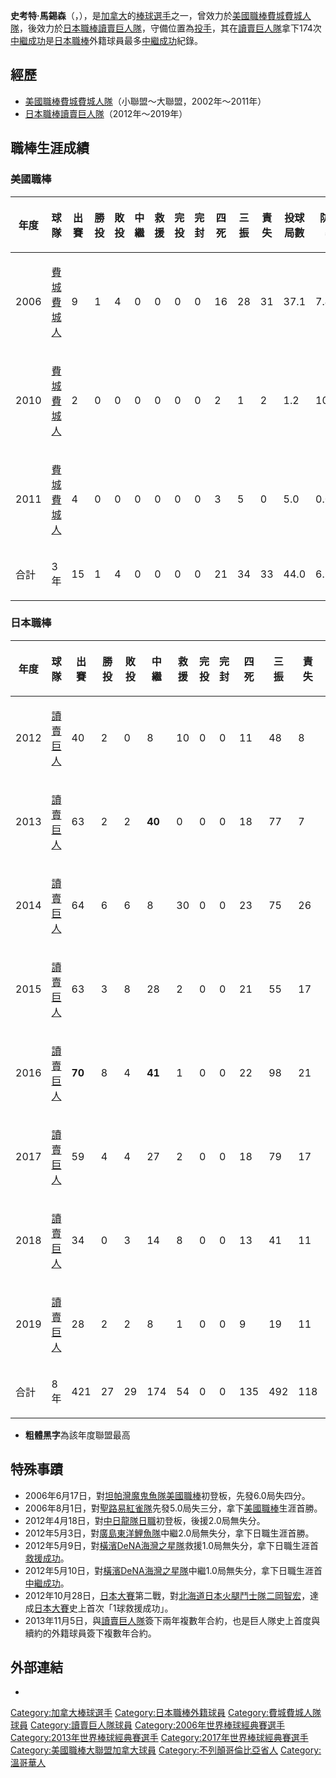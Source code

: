 {{BLP unsourced|time=2020-10-12T10:12:53+00:00}}
{{Infobox baseball biography
|name        = 史考特·馬錫森<br />Scott Mathieson
|image       = Scott Mathieson 20120513.jpg
|image_size  = 250
|caption     = 
|position    = [[投手|投手]]
|bats        = 右
|throws      = 右
|birth_date  = {{Birth date and age|1984|2|27}}
|birth_place = {{CAN}}[[不列顛哥倫比亞省|不列顛哥倫比亞省]][[溫哥華|溫哥華]]
|death_date  = 
|death_place = 
|debutleague = 美國職棒
|debutdate   = 6月12日
|debutyear   = 2006年
|debutteam   = 費城費城人
|debut2league= 日本職棒
|debut2date  = 4月18日
|debut2year  = 2012年
|debut2team  = 讀賣巨人
|finalleague = 美國職棒
|finaldate   = 7月5日
|finalyear   = 2011年
|finalteam   = 費城費城人
|final2league= 日本職棒
|final2date  = 10月19日
|final2year  = 2019年
|final2team  = 讀賣巨人
|statleague  = 美國職棒
|statyear    = 2011年
|stat1label  = 勝–敗
|stat1value  = 1–4
|stat2label  = 防禦率
|stat2value  = 6.75
|stat3label  = 三振–四壞
|stat3value  = 34–21
|stat2league = 日本職棒
|stat2year   = 2019年
|stat21label = 勝–敗
|stat21value = 27–29
|stat22label = 防禦率
|stat22value = 2.46
|stat23label = 三振–四壞
|stat23value = 492–135
|teams       =<nowiki></nowiki>
'''MLB'''
* [[費城費城人|費城費城人]]（2006年、2010年–2011年）
'''NPB'''
* [[讀賣巨人|讀賣巨人]]（2012年–2019年）
|highlights  =<nowiki></nowiki>
*[[中央聯盟|央聯]][[中繼王|中繼王]]：2013、2016
}}

'''史考特·馬錫森'''（{{lang-en|Scott Mathieson}}，{{bd|1984年|2月27日|}}），是[[加拿大|加拿大]]的[[棒球|棒球]][[選手|選手]]之一，曾效力於[[美國職棒|美國職棒]][[費城費城人隊|費城費城人隊]]，後效力於[[日本職棒|日本職棒]][[讀賣巨人隊|讀賣巨人隊]]，守備位置為[[投手|投手]]，其在[[讀賣巨人隊|讀賣巨人隊]]拿下174次[[中繼成功|中繼成功]]是[[日本職棒|日本職棒]]外籍球員最多[[中繼成功|中繼成功]]紀錄。

==經歷==
*[[美國職棒|美國職棒]][[費城費城人隊|費城費城人隊]]（小聯盟～大聯盟，2002年～2011年）
*[[日本職棒|日本職棒]][[讀賣巨人隊|讀賣巨人隊]]（2012年～2019年）

==職棒生涯成績==
===美國職棒===
{|border=1 width="700px"
|- align="center"
!年度!!球隊!!出賽!!勝投!!敗投!!中繼!!救援!!完投!!完封!!四死!!三振!!責失!!投球局數!!防禦率
|- align=middle
|2006||[[費城費城人|費城費城人]]||9||1||4||0||0||0||0||16||28||31||37.1||7.47
|- align=middle
|2010||[[費城費城人|費城費城人]]||2||0||0||0||0||0||0||2||1||2||1.2||10.80
|- align=middle
|2011||[[費城費城人|費城費城人]]||4||0||0||0||0||0||0||3||5||0||5.0||0.00
|- align=middle style="color:#FFFFFF; background-color:#e81828"
!合計!!3年!!15||1||4||0||0||0||0||21||34||33||44.0||6.75
|}

===日本職棒===
{|border=1 width="700px"
|- align="center"
!年度!!球隊!!出賽!!勝投!!敗投!!中繼!!救援!!完投!!完封!!四死!!三振!!責失!!投球局數!!防禦率
|- align=middle
|2012||[[讀賣巨人|讀賣巨人]]||40||2||0||8||10||0||0||11||48||8||42.0||1.71
|- align=middle
|2013||[[讀賣巨人|讀賣巨人]]||63||2||2||'''40'''||0||0||0||18||77||7||61.0||1.03
|- align=middle
|2014||[[讀賣巨人|讀賣巨人]]||64||6||6||8||30||0||0||23||75||26||65.1||3.58
|- align=middle
|2015||[[讀賣巨人|讀賣巨人]]||63||3||8||28||2||0||0||21||55||17||58.1||2.62
|- align=middle
|2016||[[讀賣巨人|讀賣巨人]]||'''70'''||8||4||'''41'''||1||0||0||22||98||21||80.0||2.36
|- align=middle
|2017||[[讀賣巨人|讀賣巨人]]||59||4||4||27||2||0||0||18||79||17||68.1||2.24
|- align=middle
|2018||[[讀賣巨人|讀賣巨人]]||34||0||3||14||8||0||0||13||41||11||33.1||2.97
|- align=middle
|2019||[[讀賣巨人|讀賣巨人]]||28||2||2||8||1||0||0||9||19||11||22.2||4.37
|- align=middle style="color:#FFFFFF; background-color:#ff6600"
!合計!!8年!!421||27||29||174||54||0||0||135||492||118||431.0||2.46
|}

*'''粗體黑字'''為該年度聯盟最高

==特殊事蹟==
*2006年6月17日，對[[坦帕灣魔鬼魚隊|坦帕灣魔鬼魚隊]][[美國職棒|美國職棒]]初登板，先發6.0局失四分。
*2006年8月1日，對[[聖路易紅雀隊|聖路易紅雀隊]]先發5.0局失三分，拿下[[美國職棒|美國職棒]]生涯首勝。
*2012年4月18日，對[[中日龍隊|中日龍隊]][[日職|日職]]初登板，後援2.0局無失分。
*2012年5月3日，對[[廣島東洋鯉魚隊|廣島東洋鯉魚隊]]中繼2.0局無失分，拿下日職生涯首勝。
*2012年5月9日，對[[橫濱DeNA海灣之星隊|橫濱DeNA海灣之星隊]]救援1.0局無失分，拿下日職生涯首[[救援成功|救援成功]]。
*2012年5月10日，對[[橫濱DeNA海灣之星隊|橫濱DeNA海灣之星隊]]中繼1.0局無失分，拿下日職生涯首[[中繼成功|中繼成功]]。
*2012年10月28日，[[日本大賽|日本大賽]]第二戰，對[[北海道日本火腿鬥士隊|北海道日本火腿鬥士隊]][[二岡智宏|二岡智宏]]，達成[[日本大賽|日本大賽]]史上首次「1球救援成功」。
*2013年11月5日，與[[讀賣巨人隊|讀賣巨人隊]]簽下兩年複數年合約，也是巨人隊史上首度與續約的外籍球員簽下複數年合約。

==外部連結==
{{台灣棒球維基館|Scott_Mathieson}}
* {{Baseballstats |mlb=455949 |espn=28493 |br=m/mathisc01 |fangraphs=4771 |cube=M/Scott-Mathieson}}
{{中央聯盟最優秀中繼投手}}
{{2013年世界棒球經典賽加拿大隊選手列表}}
{{2017年世界棒球經典賽加拿大隊選手列表}}

{{DEFAULTSORT:Mathieson, Scott}}
[[Category:加拿大棒球選手|Category:加拿大棒球選手]]
[[Category:日本職棒外籍球員|Category:日本職棒外籍球員]]
[[Category:費城費城人隊球員|Category:費城費城人隊球員]]
[[Category:讀賣巨人隊球員|Category:讀賣巨人隊球員]]
[[Category:2006年世界棒球經典賽選手|Category:2006年世界棒球經典賽選手]]
[[Category:2013年世界棒球經典賽選手|Category:2013年世界棒球經典賽選手]]
[[Category:2017年世界棒球經典賽選手|Category:2017年世界棒球經典賽選手]]
[[Category:美國職棒大聯盟加拿大球員|Category:美國職棒大聯盟加拿大球員]]
[[Category:不列顛哥倫比亞省人|Category:不列顛哥倫比亞省人]]
[[Category:溫哥華人|Category:溫哥華人]]